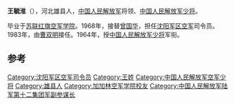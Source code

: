 '''王毓淮'''（{{bd|1918年||1990年|catIdx=}}），河北雄县人，[[中国人民解放军|中国人民解放军]]将领、[[中国人民解放军少将|中国人民解放军少将]]。

毕业于[[苏联红旗空军学院|苏联红旗空军学院]]。1968年，接替[[曾国华|曾国华]]，担任[[沈阳军区空军|沈阳军区空军]]司令员。1983年，由[[曹双明|曹双明]]接任。1964年，授[[中国人民解放军少将|中国人民解放军少将]]军衔。

== 参考 ==
{{reflist}}
{{start box}}
{{s-mil}}
{{succession box|[[曾国华|曾国华]]|[[曹双明|曹双明]]|[[中国人民解放军|中国人民解放军]][[沈阳军区空军|沈阳军区空军]]司令员|1968年12月-1983年5月}}
{{end box}}
{{中国军事人物小作品}}

[[Category:沈阳军区空军司令员|Category:沈阳军区空军司令员]]
[[Category:王姓|Category:王姓]]
[[Category:中国人民解放军空军少将|Category:中国人民解放军空军少将]]
[[Category:雄县人|Category:雄县人]]
[[Category:加加林空军学院校友|Category:加加林空军学院校友]]
[[Category:中国人民解放军陆军第十二集团军副参谋长|Category:中国人民解放军陆军第十二集团军副参谋长]]